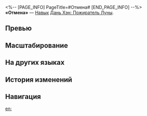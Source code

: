 <%-- [PAGE_INFO]
PageTitle=#Отмена#
[END_PAGE_INFO] --%>
{{Навык Инфобокс
|Название         = Отмена
|Изображение      = Навык Отмена.png
|Персонаж         = Дань Хэн Пожиратель Луны
|Тип              = Навык
|Тэг              = Отмена
|УронСтойк        = 
|ЭнергияГен       = 
|Энергия          = 
|Длительность     = 
|Описание         = Отменяет усиление.
|Свойство1        = 
|Масштабирование1 = 
}}
'''«Отмена»''' — [[Навык]] [[Дань Хэн: Пожиратель Луны]].

==Превью==
{{Превью
|Файл = Отмена Превью
}}

==Масштабирование==


==На других языках==
{{На других языках
|en   = Cancel
|zhs  = 取消
|zht  = 取消
|ja   = キャンセル
|ko   = 취소
|es   = Cancelar
|fr   = Annulation
|ru   = Отмена
|th   = ยกเลิก
|vi   = Hủy
|de   = Abbrechen
|id   = Batal
|pt   = Cancelar
}}

==История изменений==
{{История изменений|3.5}}

==Навигация==
{{Навык Навбокс|Дань Хэн Пожиратель Луны}}

[[en:]]